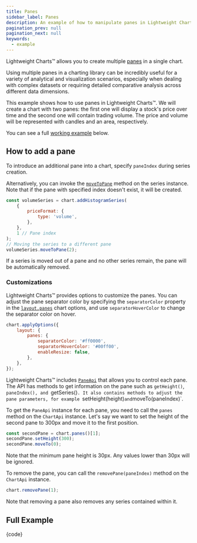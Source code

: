 ```yaml
---
title: Panes
sidebar_label: Panes
description: An example of how to manipulate panes in Lightweight Charts.
pagination_prev: null
pagination_next: null
keywords:
  - example
---
```


Lightweight Charts™ allows you to create multiple [panes](/docs/next/panes) in a single chart.

Using multiple panes in a charting library can be incredibly useful for a variety of analytical and visualization scenarios,
especially when dealing with complex datasets or requiring detailed comparative analysis across different data dimensions.

This example shows how to use panes in Lightweight Charts™. We will create a chart with two panes: the first one will display a stock's price over time and the second one will contain trading volume. The price and volume will be represented with candles and an area, respectively.

You can see a full [working example](#full-example) below.

## How to add a pane

To introduce an additional pane into a chart, specify `paneIndex` during series creation.

Alternatively, you can invoke the [`moveToPane`](/docs/next/api/interfaces/ISeriesApi#movetopane) method on the series instance. Note that if the pane with specified index doesn't exist, it will be created.

```js
const volumeSeries = chart.addHistogramSeries(
    {
        priceFormat: {
            type: 'volume',
        },
    },
    1 // Pane index
);
// Moving the series to a different pane
volumeSeries.moveToPane(2);
```

If a series is moved out of a pane and no other series remain, the pane will be automatically removed.

### Customizations

Lightweight Charts™ provides options to customize the panes. You can adjust the pane separator color by specifying the `separatorColor` property in the
[`layout.panes`](/docs/next/api/interfaces/LayoutPanesOptions) chart options, and use `separatorHoverColor` to change the separator color on hover.

```js
chart.applyOptions({
    layout: {
        panes: {
            separatorColor: '#ff0000',
            separatorHoverColor: '#00ff00',
            enableResize: false,
        },
    },
});
```

Lightweight Charts™ includes  [`PaneApi`](/docs/next/api/interfaces/IPaneApi) that allows you to control each pane. The API has methods to get information on the pane such as `getHeight()`, `paneIndex(), and `getSeries()`. It also contains methods to adjust the pane parameters, for example `setHeight(height)` and `moveTo(paneIndex)`.

To get the `PaneApi` instance for each pane, you need to call the `panes` method on the `ChartApi` instance.
Let's say we want to set the height of the second pane to 300px and move it to the first position.

```js
const secondPane = chart.panes()[1];
secondPane.setHeight(300);
secondPane.moveTo(0);
```

Note that the minimum pane height is 30px. Any values lower than 30px will be ignored.

To remove the pane, you can call the `removePane(paneIndex)` method on the `ChartApi` instance.

```js
chart.removePane(1);
```

Note that removing a pane also removes any series contained within it.

## Full Example


<UsageGuidePartial />


<CodeBlock replaceThemeConstants chart className="language-js" hideableCode>
	{code}
</CodeBlock>
